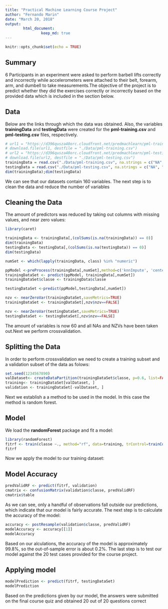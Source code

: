 ```yaml
---
title: "Practical Machine Learning Course Project"
author: "Fernando Marin"
date: "March 20, 2018"
output: 
        html_document:
                keep_md: true
---
```


```r
knitr::opts_chunk$set(echo = TRUE)
```

## Summary

6 Participants in an experiment were asked to perform barbell lifts correctly and incorrectly while accelerometers were attached to their belt, forearm, arm, and dumbell to take measurements.The objective of the project is to predict whether they did the exercises correctly or incorrectly based on the provided data which is included in the section below.


## Data

Below are the links through which the data was obtained. Also, the variables **trainingData** and **testingData** were created for the **pml-training.csv** and **pml-testing.csv** files, respectively.

```r
# url1 = "https://d396qusza40orc.cloudfront.net/predmachlearn/pml-training.csv"
# download.file(url1, destfile = "./Data/pml-training.csv")
# url2 = "https://d396qusza40orc.cloudfront.net/predmachlearn/pml-testing.csv"
# download.file(url2, destfile = "./Data/pml-testing.csv")
trainingData = read.csv("./Data/pml-training.csv", na.strings = c("NA", "#DIV/0!",""))
testingData = read.csv("./Data/pml-testing.csv", na.strings = c("NA", "#DIV/0!",""))
dim(trainingData);dim(testingData)

```

We can see that our datasets contain 160 variables. The next step is to clean the data and reduce the number of variables

## Cleaning the Data

The amount of predictors was reduced by taking out columns with missing values, and near zero values:

```r
library(caret)

trainingData <- trainingData[,(colSums(is.na(trainingData)) == 0)]
dim(trainingData)
testingData <- testingData[,(colSums(is.na(testingData)) == 0)]
dim(testingData)

numSet <- which(lapply(trainingData, class) %in% "numeric")

ppModel <-preProcess(trainingData[,numSet],method=c('knnImpute', 'center', 'scale'))
trainingDataSet <- predict(ppModel, trainingData[,numSet])
trainingDataSet$classe <- trainingData$classe

testingDataSet <-predict(ppModel,testingData[,numSet])

nzv <- nearZeroVar(trainingDataSet,saveMetrics=TRUE)
trainingDataSet <- trainingDataSet[,nzv$nzv==FALSE]

nzv <- nearZeroVar(testingDataSet,saveMetrics=TRUE)
testingDataSet <- testingDataSet[,nzv$nzv==FALSE]
```

The amount of variables is now 60 and all NAs and NZVs have been taken out.Next we perform crossvalidation.


## Splitting the Data

In order to perform crossvalidation we need to create a training subset and a validation subset of the data as folows:

```r
set.seed(1234567890)
valDataset<- createDataPartition(trainingDataSet$classe, p=0.6, list=FALSE)
training<- trainingDataSet[valDataset, ]
validation <- trainingDataSet[-valDataset, ]
```

Next we establish a a method to be used in the model. In this case the method is random forest.



## Model

We load the **randomForest** package and fit a model:

```r
library(randomForest)
fitrf <- train(classe ~., method="rf", data=training, trControl=trainControl(method='cv'), number=5, allowParallel=TRUE, importance=TRUE )
fitrf
```

Now we apply the model to our training dataset:



## Model Accuracy

```r
predValidRF <- predict(fitrf, validation)
cmatrix <- confusionMatrix(validation$classe, predValidRF)
cmatrix$table
```

As we can see, only a handful of observations fall outside our predictions, which indicate that our model is fairly accurate. The next step is to calculate the accuracy of the model:

```r
accuracy <- postResample(validation$classe, predValidRF)
modelAccuracy <- accuracy[[1]]
modelAccuracy
```

Based on our alculations, the accuracy of the model is approximately 99.8%, so the out-of-sample error is about 0.2%. The last step is to test our model against the 20 test cases provided for the course project.


## Applying model

```r
modelPrediction <- predict(fitrf, testingDataSet)
modelPrediction
```
Based on the predictions given by our model, the answers were submitted on the final course quiz and obtained 20 out of 20 questions correct




